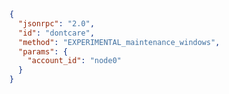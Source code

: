 ```json
{
  "jsonrpc": "2.0",
  "id": "dontcare",
  "method": "EXPERIMENTAL_maintenance_windows",
  "params": {
    "account_id": "node0"
  }
}
```
